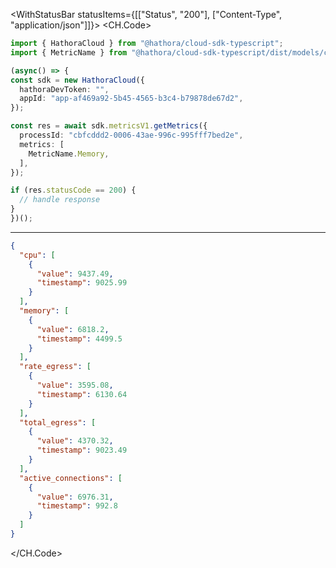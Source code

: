 

<WithStatusBar statusItems={[["Status", "200"], ["Content-Type", "application/json"]]}>
  <CH.Code>
  ```typescript GetMetrics.ts
  import { HathoraCloud } from "@hathora/cloud-sdk-typescript";
import { MetricName } from "@hathora/cloud-sdk-typescript/dist/models/components";

(async() => {
  const sdk = new HathoraCloud({
    hathoraDevToken: "",
    appId: "app-af469a92-5b45-4565-b3c4-b79878de67d2",
  });

  const res = await sdk.metricsV1.getMetrics({
    processId: "cbfcddd2-0006-43ae-996c-995fff7bed2e",
    metrics: [
      MetricName.Memory,
    ],
  });

  if (res.statusCode == 200) {
    // handle response
  }
})();
  ```
  ---

  ```json Example Response
  {
    "cpu": [
      {
        "value": 9437.49,
        "timestamp": 9025.99
      }
    ],
    "memory": [
      {
        "value": 6818.2,
        "timestamp": 4499.5
      }
    ],
    "rate_egress": [
      {
        "value": 3595.08,
        "timestamp": 6130.64
      }
    ],
    "total_egress": [
      {
        "value": 4370.32,
        "timestamp": 9023.49
      }
    ],
    "active_connections": [
      {
        "value": 6976.31,
        "timestamp": 992.8
      }
    ]
  }
  ```
  </CH.Code>
</WithStatusBar>
